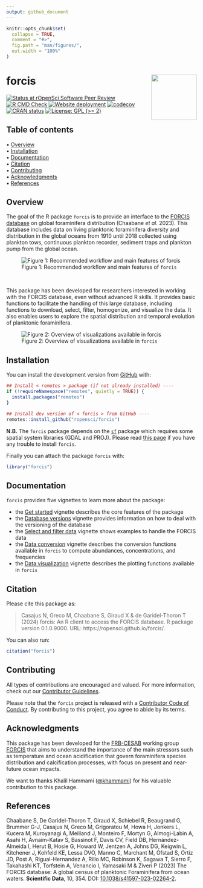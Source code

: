 ```yaml
---
output: github_document
---
```


<!-- README.md is generated from README.Rmd. Please edit that file -->


```r
knitr::opts_chunk$set(
  collapse = TRUE,
  comment = "#>",
  fig.path = "man/figures/",
  out.width = "100%"
)
```







forcis <img src="man/figures/logo.png" height="120px" align="right" style="float:right; height:120px;"/>
=========================================================

<!-- badges: start -->
[![Status at rOpenSci Software Peer Review](https://badges.ropensci.org/660_status.svg)](https://github.com/ropensci/software-review/issues/660)
[![R CMD Check](https://github.com/ropensci/forcis/actions/workflows/R-CMD-check.yaml/badge.svg)](https://github.com/ropensci/forcis/actions/workflows/R-CMD-check.yaml)
[![Website deployment](https://github.com/ropensci/forcis/actions/workflows/pkgdown.yaml/badge.svg)](https://github.com/ropensci/forcis/actions/workflows/pkgdown.yaml)
[![codecov](https://codecov.io/gh/ropensci/forcis/branch/master/graph/badge.svg)](https://codecov.io/gh/ropensci/forcis)
[![CRAN status](https://www.r-pkg.org/badges/version/forcis)](https://CRAN.R-project.org/package=forcis)
[![License: GPL (>= 2)](https://img.shields.io/badge/License-GPL%20%28%3E%3D%202%29-blue.svg)](https://choosealicense.com/licenses/gpl-2.0/)
<!-- badges: end -->


## Table of contents

<p align="left">
  • <a href="#overview">Overview</a><br>
  • <a href="#installation">Installation</a><br>
  • <a href="#documentation">Documentation</a><br>
  • <a href="#citation">Citation</a><br>
  • <a href="#contributing">Contributing</a><br>
  • <a href="#acknowledgments">Acknowledgments</a><br>
  • <a href="#references">References</a>
</p>



## Overview

The goal of the R package `forcis` is to provide an interface to the [FORCIS database](https://zenodo.org/doi/10.5281/zenodo.7390791) on global foraminifera distribution (Chaabane _et al._ 2023). This database includes data on living planktonic foraminifera diversity and distribution in the global oceans from 1910 until 2018 collected using plankton tows, continuous plankton recorder, sediment traps and plankton pump from the global ocean.

![Figure 1: Recommended workflow and main features of `forcis`](man/figures/workflow.png)

<br/>

This package has been developed for researchers interested in working with the FORCIS database, even without advanced R skills. It provides basic functions to facilitate the handling of this large database, including functions to download, select, filter, homogenize, and visualize the data. It also enables users to explore the spatial distribution and temporal evolution of planktonic foraminifera.


![Figure 2: Overview of visualizations available in `forcis`](man/figures/visualization.png)

## Installation

You can install the development version from [GitHub](https://github.com/) with:

```r
## Install < remotes > package (if not already installed) ----
if (!requireNamespace("remotes", quietly = TRUE)) {
  install.packages("remotes")
}

## Install dev version of < forcis > from GitHub ----
remotes::install_github("ropensci/forcis")
```

**N.B.** The `forcis` package depends on the [`sf`](https://r-spatial.github.io/sf/) package which requires some spatial system libraries (GDAL and PROJ). Please read [this page](https://github.com/r-spatial/sf?tab=readme-ov-file#installing) if you have any trouble to install `forcis`.


Finally you can attach the package `forcis` with:

```r
library("forcis")
```


## Documentation

`forcis` provides five vignettes to learn more about the package:

- the [Get started](https://ropensci.github.io/forcis/articles/forcis.html) vignette describes the core features of the package
- the [Database versions](https://ropensci.github.io/forcis/articles/database-versions.html) vignette provides information on how to deal with the versioning of the database
- the [Select and filter data](https://ropensci.github.io/forcis/articles/select-and-filter-data.html) vignette shows examples to handle the FORCIS data
- the [Data conversion](https://ropensci.github.io/forcis/articles/data-conversion.html) vignette describes the conversion functions available in `forcis` to compute abundances, concentrations, and frequencies
- the [Data visualization](https://ropensci.github.io/forcis/articles/data-visualization.html) vignette describes the plotting functions available in `forcis`




## Citation

Please cite this package as: 

> Casajus N, Greco M, Chaabane S, Giraud X & de Garidel-Thoron T (2024) forcis: An R client to access the FORCIS database. R package version 0.1.0.9000. URL: https://ropensci.github.io/forcis/.

You can also run:

```r
citation("forcis")
```



## Contributing

All types of contributions are encouraged and valued. For more information, check out our [Contributor Guidelines](https://github.com/ropensci/forcis/blob/main/CONTRIBUTING.md).

Please note that the `forcis` project is released with a [Contributor Code of Conduct](https://contributor-covenant.org/version/2/1/CODE_OF_CONDUCT.html). By contributing to this project, you agree to abide by its terms.



## Acknowledgments

This package has been developed for the [FRB-CESAB](https://www.fondationbiodiversite.fr/en/about-the-foundation/le-cesab/) working group [FORCIS](https://www.fondationbiodiversite.fr/en/the-frb-in-action/programs-and-projects/le-cesab/forcis/) that aims to understand the importance of the main stressors such as temperature and ocean acidification that govern foraminifera species distribution and calcification processes, with focus on present and near-future ocean impacts. 

We want to thanks Khalil Hammami ([@khammami](https://github.com/khammami)) for his valuable contribution to this package.



## References

Chaabane S, De Garidel-Thoron T, Giraud X, Schiebel R, Beaugrand G, Brummer G-J, Casajus N, Greco M, Grigoratou M, Howa H, Jonkers L, Kucera M, Kuroyanagi A, Meilland J, Monteiro F, Mortyn G, Almogi-Labin A, Asahi H, Avnaim-Katav S, Bassinot F, Davis CV, Field DB, Hernández-Almeida I, Herut B, Hosie G, Howard W, Jentzen A, Johns DG, Keigwin L, Kitchener J, Kohfeld KE, Lessa DVO, Manno C, Marchant M, Ofstad S, Ortiz JD, Post A, Rigual-Hernandez A, Rillo MC, Robinson K, Sagawa T, Sierro F, Takahashi KT, Torfstein A, Venancio I, Yamasaki M & Ziveri P (2023) The FORCIS database: A global census of planktonic Foraminifera from ocean waters. **Scientific Data**, 10, 354.
DOI: [10.1038/s41597-023-02264-2](https://doi.org/10.1038/s41597-023-02264-2). 
